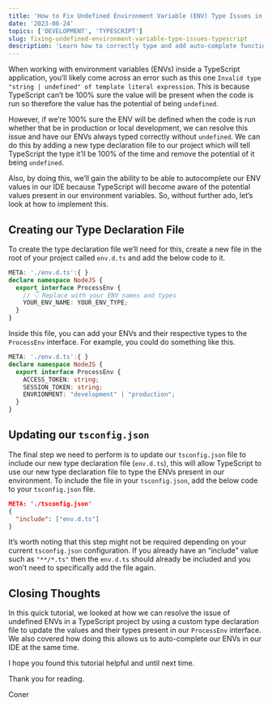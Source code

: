 ```yaml
---
title: 'How to Fix Undefined Environment Variable (ENV) Type Issues in TypeScript'
date: '2023-08-24'
topics: ['DEVELOPMENT', 'TYPESCRIPT']
slug: fixing-undefined-environment-variable-type-issues-typescript
description: 'Learn how to correctly type and add auto-complete functionality to your Environment Variables in your TypeSript projects via one simple file!'
---
```


When working with environment variables (ENVs) inside a TypeScript application, you’ll likely come across an error such as this one `Invalid type "string | undefined" of template literal expression`. This is because TypeScript can’t be 100% sure the value will be present when the code is run so therefore the value has the potential of being `undefined`.

However, if we’re 100% sure the ENV will be defined when the code is run whether that be in production or local development, we can resolve this issue and have our ENVs always typed correctly without `undefined`. We can do this by adding a new type declaration file to our project which will tell TypeScript the type it’ll be 100% of the time and remove the potential of it being `undefined`.

Also, by doing this, we’ll gain the ability to be able to autocomplete our ENV values in our IDE because TypeScript will become aware of the potential values present in our environment variables. So, without further ado, let’s look at how to implement this.

## Creating our Type Declaration File

To create the type declaration file we’ll need for this, create a new file in the root of your project called `env.d.ts` and add the below code to it.

```ts
META: './env.d.ts':{ }
declare namespace NodeJS {
  export interface ProcessEnv {
    // 👇 Replace with your ENV names and types
    YOUR_ENV_NAME: YOUR_ENV_TYPE;
  }
}
```

Inside this file, you can add your ENVs and their respective types to the `ProcessEnv` interface. For example, you could do something like this.

```ts
META: './env.d.ts':{ }
declare namespace NodeJS {
  export interface ProcessEnv {
    ACCESS_TOKEN: string;
    SESSION_TOKEN: string;
    ENVRIONMENT: "development" | "production";
  }
}
```

## Updating our `tsconfig.json`

The final step we need to perform is to update our `tsconfig.json` file to include our new type declaration file (`env.d.ts`), this will allow TypeScript to use our new type declaration file to type the ENVs present in our environment. To include the file in your `tsconfig.json`, add the below code to your `tsconfig.json` file.

```json
META: './tsconfig.json'
{
  "include": ["env.d.ts"]
}
```

It’s worth noting that this step might not be required depending on your current `tsconfig.json` configuration. If you already have an “include” value such as `"**/*.ts"` then the `env.d.ts` should already be included and you won’t need to specifically add the file again.

## Closing Thoughts

In this quick tutorial, we looked at how we can resolve the issue of undefined ENVs in a TypeScript project by using a custom type declaration file to update the values and their types present in our `ProcessEnv` interface. We also covered how doing this allows us to auto-complete our ENVs in our IDE at the same time.

I hope you found this tutorial helpful and until next time.

Thank you for reading.

Coner
